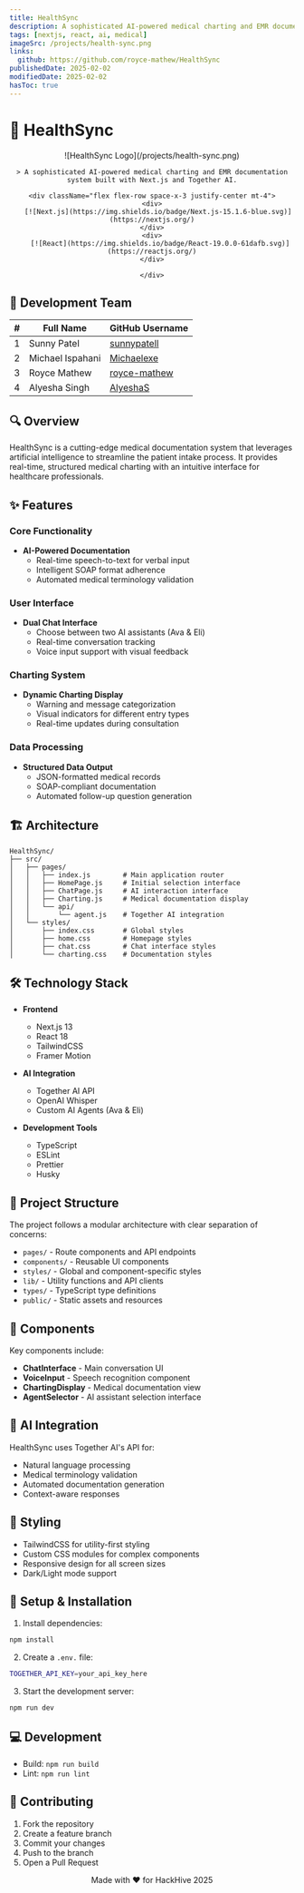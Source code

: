 ```yaml
---
title: HealthSync
description: A sophisticated AI-powered medical charting and EMR documentation system built with Next.js and Together AI.
tags: [nextjs, react, ai, medical]
imageSrc: /projects/health-sync.png
links:
  github: https://github.com/royce-mathew/HealthSync
publishedDate: 2025-02-02
modifiedDate: 2025-02-02
hasToc: true
---
```


# 🏥 HealthSync

<div align="center">
    ![HealthSync Logo](/projects/health-sync.png)

    > A sophisticated AI-powered medical charting and EMR documentation system built with Next.js and Together AI.

    <div className="flex flex-row space-x-3 justify-center mt-4">
    <div>
       [![Next.js](https://img.shields.io/badge/Next.js-15.1.6-blue.svg)](https://nextjs.org/)
    </div>
    <div>
        [![React](https://img.shields.io/badge/React-19.0.0-61dafb.svg)](https://reactjs.org/)
    </div>

    </div>

</div>

## 👥 Development Team

| #   | Full Name        | GitHub Username                                 |
| --- | ---------------- | ----------------------------------------------- |
| 1   | Sunny Patel      | [sunnypatell](https://github.com/sunnypatell/)  |
| 2   | Michael Ispahani | [Michaelexe](https://github.com/Michaelexe)     |
| 3   | Royce Mathew     | [royce-mathew](https://github.com/royce-mathew) |
| 4   | Alyesha Singh    | [AlyeshaS](https://github.com/AlyeshaS)         |

## 🔍 Overview

HealthSync is a cutting-edge medical documentation system that leverages artificial intelligence to streamline the patient intake process. It provides real-time, structured medical charting with an intuitive interface for healthcare professionals.

## ✨ Features

### Core Functionality

- **AI-Powered Documentation**
  - Real-time speech-to-text for verbal input
  - Intelligent SOAP format adherence
  - Automated medical terminology validation

### User Interface

- **Dual Chat Interface**
  - Choose between two AI assistants (Ava & Eli)
  - Real-time conversation tracking
  - Voice input support with visual feedback

### Charting System

- **Dynamic Charting Display**
  - Warning and message categorization
  - Visual indicators for different entry types
  - Real-time updates during consultation

### Data Processing

- **Structured Data Output**
  - JSON-formatted medical records
  - SOAP-compliant documentation
  - Automated follow-up question generation

## 🏗 Architecture

```plaintext
HealthSync/
├── src/
│   ├── pages/
│   │   ├── index.js        # Main application router
│   │   ├── HomePage.js     # Initial selection interface
│   │   ├── ChatPage.js     # AI interaction interface
│   │   ├── Charting.js     # Medical documentation display
│   │   └── api/
│   │       └── agent.js    # Together AI integration
│   └── styles/
│       ├── index.css       # Global styles
│       ├── home.css        # Homepage styles
│       ├── chat.css        # Chat interface styles
│       └── charting.css    # Documentation styles
```

## 🛠 Technology Stack

- **Frontend**

  - Next.js 13
  - React 18
  - TailwindCSS
  - Framer Motion

- **AI Integration**

  - Together AI API
  - OpenAI Whisper
  - Custom AI Agents (Ava & Eli)

- **Development Tools**
  - TypeScript
  - ESLint
  - Prettier
  - Husky

## 📁 Project Structure

The project follows a modular architecture with clear separation of concerns:

- `pages/` - Route components and API endpoints
- `components/` - Reusable UI components
- `styles/` - Global and component-specific styles
- `lib/` - Utility functions and API clients
- `types/` - TypeScript type definitions
- `public/` - Static assets and resources

## 🧩 Components

Key components include:

- **ChatInterface** - Main conversation UI
- **VoiceInput** - Speech recognition component
- **ChartingDisplay** - Medical documentation view
- **AgentSelector** - AI assistant selection interface

## 🤖 AI Integration

HealthSync uses Together AI's API for:

- Natural language processing
- Medical terminology validation
- Automated documentation generation
- Context-aware responses

## 💅 Styling

- TailwindCSS for utility-first styling
- Custom CSS modules for complex components
- Responsive design for all screen sizes
- Dark/Light mode support

## 🚀 Setup & Installation

1. Install dependencies:

```bash
npm install
```

2. Create a `.env.` file:

```bash
TOGETHER_API_KEY=your_api_key_here
```

3. Start the development server:

```bash
npm run dev
```

## 💻 Development

- Build: `npm run build`
- Lint: `npm run lint`

## 🤝 Contributing

1. Fork the repository
2. Create a feature branch
3. Commit your changes
4. Push to the branch
5. Open a Pull Request

<p align="center">Made with ❤️ for HackHive 2025</p>
